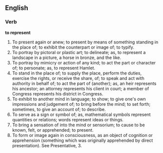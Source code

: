==English==

===Verb===

'''to represent'''

#To present again or anew; to present by means of something standing in the place of; to exhibit the counterpart or image of; to typify.
#To portray by pictoral or plastic art; to delineate; as, to represent a landscape in a picture, a horse in bronze, and the like.
#To portray by mimicry or action of any kind; to act the part or character of; to personate; as, to represent Hamlet.
#To stand in the place of; to supply the place, perform the duties, exercise the rights, or receive the share, of; to speak and act with authority in behalf of; to act the part of (another); as, an heir represents his ancestor; an attorney represents his client in court; a member of Congress represents his district in Congress.
#To exhibit to another mind in language; to show; to give one's own impressions and judgement of; to bring before the mind; to set forth; sometimes, to give an account of; to describe.
#To serve as a sign or symbol of; as, mathematical symbols represent quantities or relations; words represent ideas or things.
#To bring a sensation of into the mind or sensorium; to cause to be known, felt, or apprehended; to present.
#To form or image again in consciousness, as an object of cognition or apprehension (something which was originally apprehended by direct presentation). See Presentative, 3.